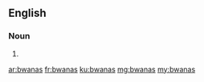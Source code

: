 ==English==

===Noun===
{{head|en|plural}}

# {{plural of|bwana|lang=en|nocat=1}}

[[ar:bwanas]]
[[fr:bwanas]]
[[ku:bwanas]]
[[mg:bwanas]]
[[my:bwanas]]